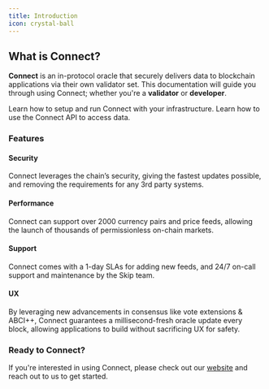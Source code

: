 ```yaml
---
title: Introduction
icon: crystal-ball
---
```


## What is Connect?
**Connect** is an in-protocol oracle that securely delivers data to blockchain applications via their own validator set. This documentation will guide you through using Connect; whether you're a **validator** or **developer**.

<CardGroup cols={2}>
    <Card title="Validator Setup" icon="circle-nodes" href="/validators/quickstart">
        Learn how to setup and run Connect with your infrastructure.
    </Card>
    <Card title="Using the API" icon="laptop-code" href="/using-connect/high-level">
        Learn how to use the Connect API to access data.
    </Card>
</CardGroup>

### Features

#### Security <Icon icon="shield-halved"/>
Connect leverages the chain’s security, giving the fastest updates possible, and removing the requirements for any 3rd party systems.

#### Performance <Icon icon="gauge"/>
Connect can support over 2000 currency pairs and price feeds, allowing the launch of thousands of permissionless on-chain markets.

#### Support <Icon icon="headset"/>
Connect comes with a 1-day SLAs for adding new feeds, and 24/7 on-call support and maintenance by the Skip team.

#### UX <Icon icon="user"/>
By leveraging new advancements in consensus like vote extensions & ABCI++, Connect guarantees a millisecond-fresh oracle update every block, allowing applications to build without sacrificing UX for safety.


### Ready to Connect?

If you're interested in using Connect, please check out our [website](https://skip.build) and reach out to us to get started.